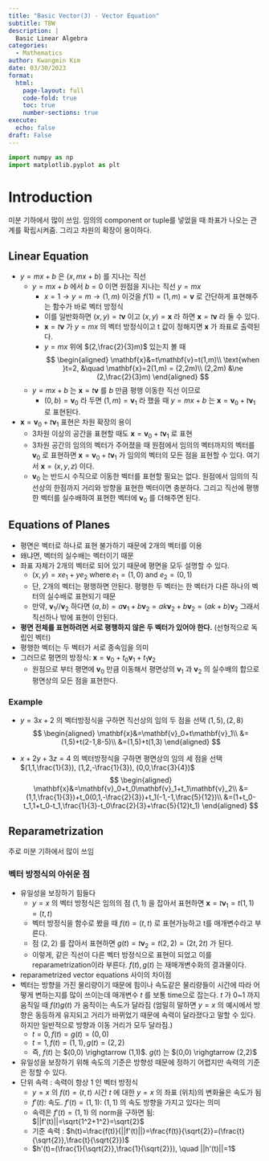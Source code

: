 ```yaml
---
title: "Basic Vector(3) - Vector Equation"
subtitle: TBW
description: |
  Basic Linear Algebra 
categories:
  - Mathematics
author: Kwangmin Kim
date: 03/30/2023
format: 
  html:
    page-layout: full
    code-fold: true
    toc: true
    number-sections: true
execute:
  echo: false
draft: False
---
```


```python
import numpy as np
import matplotlib.pyplot as plt
```

# Introduction

미분 기하에서 많이 쓰임. 임의의 component or tuple를 넣었을 때 좌표가 나오는 관계를 확립시켜줌. 그리고 차원의 확장이 용이하다.

## Linear Equation

* $y=mx+b$ 은 $(x,mx+b)$ 를 지나는 직선 
  * $y=mx+b$ 에서 $b=0$ 이면 원점을 지나는 직선 $y=mx$
    * $x=1 \rightarrow y=m \rightarrow (1,m)$ 이것을 $f(1)=(1,m)=\mathbf{v}$ 로 간단하게 표현해주는 함수가 바로 벡터 방정식
    * 이를 일반화하면 $(x,y)=t\mathbf{v}$ 이고 $(x,y)=\mathbf{x}$ 라 하면 $\mathbf{x}=t\mathbf{v}$ 라 둘 수 있다.
    * $\mathbf{x}=t\mathbf{v}$ 가 $y=mx$ 의 벡터 방정식이고 t 값이 정해지면 $\mathbf{x}$ 가 좌표로 출력된다.
    * $y=mx$ 위에 $(2,\frac{2}{3}m)$ 있는지 볼 때 
      $$
      \begin{aligned}
        \mathbf{x}&=t\mathbf{v}=t(1,m)\\
        \text{when }t=2, &\quad \mathbf{x}=2(1,m) = (2,2m)\\
        (2,2m) &\ne (2,\frac{2}{3}m)
      \end{aligned}
      $$
  * $y=mx+b$ 는 $\mathbf{x}=t\mathbf{v}$ 를 $b$ 만큼 평행 이동한 직선 이므로
    * $(0,b)= \mathbf{v}_0$ 라 두면 $(1,m)=\mathbf{v}_1$ 라 했을 때 $y=mx+b$ 는 $\mathbf{x}=\mathbf{v}_0+t\mathbf{v}_1$ 로 표현된다.
* $\mathbf{x}=\mathbf{v}_0+t\mathbf{v}_1$ 표현은 차원 확장의 용이
  * 3차원 이상의 공간을 표현할 때도 $\mathbf{x}=\mathbf{v}_0+t\mathbf{v}_1$ 로 표현
  * 3차원 공간의 임의의 벡터가 주어졌을 때 원점에서 임의의 벡터까지의 벡터를 $\mathbf{v}_0$ 로 표현하면 $\mathbf{x}=\mathbf{v}_0+t\mathbf{v}_1$ 가 임의의 벡터의 모든 점을 표현할 수 있다. 여기서 $\mathbf{x}=(x,y,z)$ 이다. 
  *  $\mathbf{v}_0$ 는 반드시 수직으로 이동한 벡터를 표현할 필요는 없다. 원점에서 임의의 직선상의 한점까지 거리와 방향을 표현한 벡터이면 충분하다. 그리고 직선에 평행한 벡터를 실수배하여 표현한 벡터에 $\mathbf{v}_0$ 를 더해주면 된다.

## Equations of Planes

* 평면은 벡터로 하나로 표현 불가하기 때문에 2개의 벡터를 이용
* 왜냐면, 벡터의 실수배는 벡터이기 때문
* 좌표 자체가 2개의 벡터로 되어 있기 때문에 평면을 모두 설명할 수 있다.
  * $(x,y) = xe_1+ye_2$ where $e_1=(1,0)$ and $e_2=(0,1)$
  * 단, 2개의 벡터는 평행하면 안된다. 평행한 두 벡터는 한 벡터가 다른 하나의 벡터의 실수배로 표현되기 때문
  * 만약, $\mathbf{v}_1 // \mathbf{v}_2$ 하다면 $(a,b)=a\mathbf{v}_1+b\mathbf{v}_2=ak\mathbf{v}_2+b\mathbf{v}_2=(ak+b)\mathbf{v}_2$ 그래서 직선하나 밖에 표현이 안된다.
* **평면 전체를 표현하려면 서로 평행하지 않은 두 벡터가 있어야 한다.** (선형적으로 독립인 벡터)
* 평행한 벡터는 두 벡터가 서로 종속임을 의미
* 그러므로 평면의 방정식: $\mathbf{x}=\mathbf{v}_0+t_0\mathbf{v}_1+t_1\mathbf{v}_2$
  * 원점으로 부터 평면에 $\mathbf{v}_0$ 만큼 이동해서 평면상의 $\mathbf{v}_1$ 과 $\mathbf{v}_2$ 의 실수배의 합으로 평면상의 모든 점을 표현한다.

### Example

* $y=3x+2$ 의 벡터방정식을 구하면 직선상의 임의 두 점을 선택 $(1,5), (2,8)$
$$
\begin{aligned}
  \mathbf{x}&=\mathbf{v}_0+t\mathbf{v}_1\\
  &=(1,5)+t(2-1,8-5)\\
  &=(1,5)+t(1,3)
\end{aligned}
$$

* $x+2y+3z=4$ 의 벡터방정식을 구하면 평면상의 임의 세 점을 선택 $(1,1,\frac{1}{3}), (1,2,-\frac{1}{3}), (0,0,\frac{3}{4})$
$$
\begin{aligned}
  \mathbf{x}&=\mathbf{v}_0+t_0\mathbf{v}_1+t_1\mathbf{v}_2\\
  &=(1,1,\frac{1}{3})+t_0(0,1,-\frac{2}{3})+t_1(-1,-1,\frac{5}{12})\\
  &=(1+t_0-t_1,1+t_0-t_1,\frac{1}{3}-t_0\frac{2}{3}+\frac{5}{12}t_1)
\end{aligned}
$$

## Reparametrization 

주로 미분 기하에서 많이 쓰임

### 벡터 방정식의 아쉬운 점

* 유일성을 보장하기 힘들다
  * $y=x$ 의 벡터 방정식은 임의의 점 $(1,1)$ 을 잡아서 표현하면 $\mathbf{x}=t\mathbf{v}_1=t(1,1)=(t,t)$
  * 벡터 방정식을 함수로 봤을 때 $f(t)=(t,t)$ 로 표현가능하고 t를 매개변수라고 부른다.
  * 점 $(2,2)$ 를 잡아서 표현하면 $g(t)=t\mathbf{v}_2=t(2,2)=(2t,2t)$ 가 된다.
  * 이렇게, 같은 직선이 다른 벡터 방정식으로 표현이 되었고 이를 reparametrization이라 부른다. $f(t),g(t)$ 는 재매개변수화의 결과물이다.
* reparametrized vector equations 사이의 차이점
* 벡터는 방향을 가진 물리량이기 때문에 힘이나 속도같은 물리량들이 시간에 따라 어떻게 변하는지를 많이 쓰이는데 매개변수 $t$ 를 보통 time으로 잡는다. $t$ 가 0~1 까지 움직일 때 $f(t) g(t)$ 가 움직이는 속도가 달라짐 (엄밀히 말하면 $y=x$ 의 예시에서 방향은 동등하게 유지되고 거리가 바뀌었기 때문에 속력이 달라졌다고 말할 수 있다. 하지만 일반적으로 방향과 이동 거리가 모두 달라짐.)
  * $t=0, f(t)=g(t)=(0,0)$
  * $t=1, f(t)=(1,1), g(t)=(2,2)$
  * 즉, $f(t)$ 는 $(0,0) \righgtarrow (1,1)$. $g(t)$ 는 $(0,0) \righgtarrow (2,2)$
* 유일성을 보장하기 위해 속도의 기준은 방향성 때문에 정하기 어렵지만 속력의 기준은 정할 수 있다.
* 단위 속력 : 속력이 항상 $1$ 인 벡터 방정식
  * $y=x$ 의 $f(t)=(t,t)$ 시간 $t$ 에 대한 $y=x$ 의 좌표 (위치)의 변화율은 속도가 됨
  * $f'(t)$: 속도. $f'(t)=(1,1)$: $(1,1)$ 의 속도 방향을 가지고 있다는 의미
  * 속력은 $f'(t)=(1,1)$ 의 norm을 구하면 됨: $||f'(t)||=\sqrt{1^2+1^2}=\sqrt{2}$
  * 기준 속력 : $h(t)=\frac{f(t)}{||f'(t)||}=\frac{f(t)}{\sqrt{2}}=(\frac{t}{\sqrt{2}},\frac{t}{\sqrt{2}})$
  * $h'(t)=(\frac{1}{\sqrt{2}},\frac{1}{\sqrt{2}}), \quad ||h'(t)||=1$
